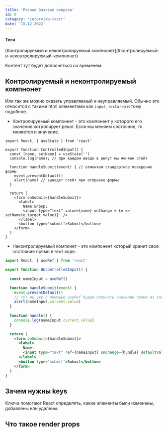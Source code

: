 ```yaml
---
title: 'Разные базовые вопросы'
id: 0
category: 'interview-react'
date: '15.12.2022'
---
```


<div className='mdHead'>

#### Теги
<div className = 'tag_react'>[Контролируемый и неконтролируемый компнонет](#контролируемый-и-неконтролируемый-компнонет)</div>

</div>



Контент тут будет дополняться со временем.
## Контролируемый и неконтролируемый компнонет
Или так же можно сказать управляемый и неуправляемый. Обычно это относится с такими html элементами как `input`, `textarea` и тому подобное.

* Контролируемый компоннет - это компонент у которого его значение котролирует рекат. Если мы меняем состояние, то меняется и значение.
```Jsx
import React, { useState } from 'react'

export function ControlledInput() {
  const [name, setName] = useState('')
  console.log(name); // при каждом вводе в инпут мы меняем стейт

  function handleSubmit(event) { // отменяем стандартное поведение формы
    event.preventDefault()
    alert(name) // выведет стейт при отправке формы
  }

  return (
    <form onSubmit={handleSubmit}>
      <label>
        Name:&nbsp;
        <input type="text" value={name} onChange = {e => setName(e.target.value)}  /> 
      </label>
      <button type="submit">Submit</button>
    </form>
  )
}
```
* Неконтролируемый компонет - это компонент который хранит свое состояние прямо в `html` коде. 
```jsx
import React, { useRef } from 'react'

export function UncontrolledInput() {
  
  const nameInput = useRef() 

  function handleSubmit(event) {
    event.preventDefault()
    // тут мы уже с помощью useRef будем получать значение прямо из элемента
    alert(nameInput.current.value)
  }
  
  function hundle() {
    console.log(nameInput.current.value)
  }

  return (
    <form onSubmit={handleSubmit}>
      <label>
        Name:
        <input type="text" ref={nameInput} onChange={hundle} defaultValue="" />
      </label>
      <button type="submit">Submit</button>
    </form>
  )
}
```

## Зачем нужны keys
Ключи помогают React определять, какие элементы были изменены, добавлены или удалены.

## Что такое render props